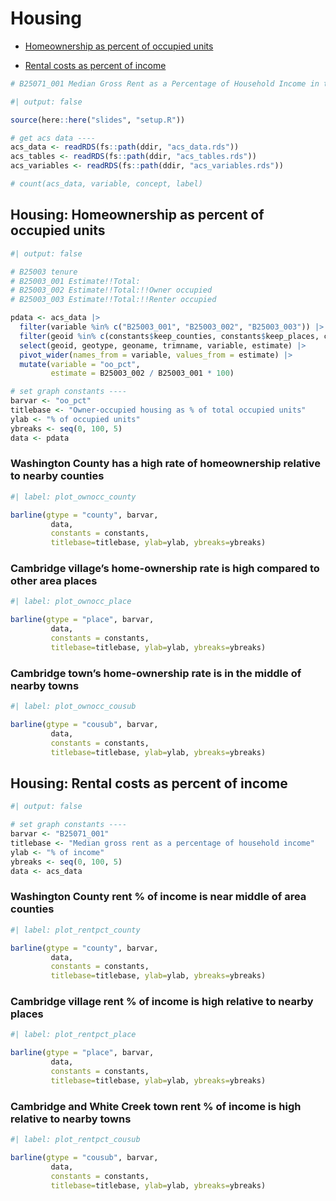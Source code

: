 
# Housing

- [Homeownership as percent of occupied units](#housing-homeownership-as-percent-of-occupied-units)

- [Rental costs as percent of income](#housing-rental-costs-as-percent-of-income)


```r
# B25071_001 Median Gross Rent as a Percentage of Household Income in the Past 12 Months (Dollars) 
```



```r
#| output: false

source(here::here("slides", "setup.R"))

# get acs data ----
acs_data <- readRDS(fs::path(ddir, "acs_data.rds"))
acs_tables <- readRDS(fs::path(ddir, "acs_tables.rds"))
acs_variables <- readRDS(fs::path(ddir, "acs_variables.rds"))

# count(acs_data, variable, concept, label)

```


## Housing: Homeownership as percent of occupied units


```r
#| output: false

# B25003 tenure
# B25003_001 Estimate!!Total:
# B25003_002 Estimate!!Total:!!Owner occupied
# B25003_003 Estimate!!Total:!!Renter occupied

pdata <- acs_data |> 
  filter(variable %in% c("B25003_001", "B25003_002", "B25003_003")) |> 
  filter(geoid %in% c(constants$keep_counties, constants$keep_places, constants$keep_cousubs)) |>
  select(geoid, geotype, geoname, trimname, variable, estimate) |>
  pivot_wider(names_from = variable, values_from = estimate) |>
  mutate(variable = "oo_pct",
         estimate = B25003_002 / B25003_001 * 100)

# set graph constants ----
barvar <- "oo_pct"
titlebase <- "Owner-occupied housing as % of total occupied units"
ylab <- "% of occupied units"
ybreaks <- seq(0, 100, 5)
data <- pdata

```


### Washington County has a high rate of homeownership relative to nearby counties

```r
#| label: plot_ownocc_county

barline(gtype = "county", barvar,
         data,
         constants = constants,
         titlebase=titlebase, ylab=ylab, ybreaks=ybreaks)

```


### Cambridge village's home-ownership rate is high compared to other area places

```r
#| label: plot_ownocc_place

barline(gtype = "place", barvar,
         data,
         constants = constants,
         titlebase=titlebase, ylab=ylab, ybreaks=ybreaks)

```


### Cambridge town's home-ownership rate is in the middle of nearby towns

```r
#| label: plot_ownocc_cousub

barline(gtype = "cousub", barvar,
         data,
         constants = constants,
         titlebase=titlebase, ylab=ylab, ybreaks=ybreaks)

```




## Housing: Rental costs as percent of income


```r
#| output: false

# set graph constants ----
barvar <- "B25071_001"
titlebase <- "Median gross rent as a percentage of household income"
ylab <- "% of income"
ybreaks <- seq(0, 100, 5)
data <- acs_data

```


### Washington County rent % of income is near middle of area counties

```r
#| label: plot_rentpct_county

barline(gtype = "county", barvar,
         data,
         constants = constants,
         titlebase=titlebase, ylab=ylab, ybreaks=ybreaks)

```


### Cambridge village rent % of income is high relative to nearby places

```r
#| label: plot_rentpct_place

barline(gtype = "place", barvar,
         data,
         constants = constants,
         titlebase=titlebase, ylab=ylab, ybreaks=ybreaks)

```


### Cambridge and White Creek town rent % of income is high relative to nearby towns

```r
#| label: plot_rentpct_cousub

barline(gtype = "cousub", barvar,
         data,
         constants = constants,
         titlebase=titlebase, ylab=ylab, ybreaks=ybreaks)

```



